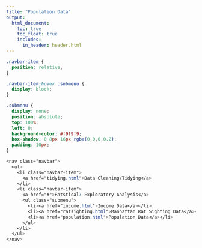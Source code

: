 ```yaml
---
title: "Population Data"
output: 
  html_document:
    toc: true
    toc_float: true
    includes:
      in_header: header.html
---
```


```css
.navbar-item {
  position: relative;
}

.navbar-item:hover .submenu {
  display: block;
}

.submenu {
  display: none;
  position: absolute;
  top: 100%;
  left: 0;
  background-color: #f9f9f9;
  box-shadow: 0 8px 16px rgba(0,0,0,0.2);
  padding: 10px;
}

<nav class="navbar">
  <ul>
    <li class="navbar-item">
      <a href="tidying.html">Data Cleaning/Tidying</a>
    </li>
    <li class="navbar-item">
      <a href="#">Ratstical: Exploratory Analysis</a>
      <ul class="submenu">
        <li><a href="income.html">Income Data</a></li>
        <li><a href="ratsighting.html">Manhattan Rat Sighting Data</a></li>
        <li><a href="population.html">Population Data</a></li>
      </ul>
    </li>
  </ul>
</nav>

```

